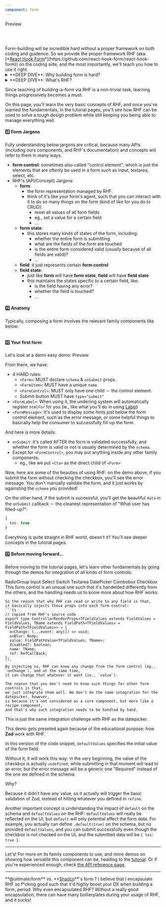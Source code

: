 ```yaml
---
component: form
---
```

<QuickDemoSection />
<VersatileTabs2 defaultValue="form-remove-app-from-project">
  <VersatileTabs2List>
    <VersatileTabs2Trigger value="form-remove-app-from-project">Preview</VersatileTabs2Trigger>
  </VersatileTabs2List>
  <VersatileTabs2Content value="form-remove-app-from-project" demoId="form-remove-app-from-project" showCode={false} />
</VersatileTabs2>

<br /><br />



<QuickStartSection />
Form-building will be incredible hard without a proper framework on both coding and guidence.
So we provide the proper framework RHF (aka. [*<u>React Hook Form</u>*](https://github.com/react-hook-form/react-hook-form)) on the coding side,
and the most importantly, we'll teach you how to use it right.

<details>
<summary>**DEEP DIVE**: Why building form is hard?</summary>

   In the front-end world, there are several classic applications are hard to build, including form.
   (frankly, comparing to the others, form is actually not that hard to build)
   but they all share the basic difficulty to overcome when things get tough: tons of states to manage.

   When number of states exceed certain limit, it's tough to manage them, and so people then create another layer of solution for better do the management.
   RHF is one of seveal layers in the field of form-building.

   RHF is great, but it's quite flexible, such that without proper guidence,
   it is very easy to get into so many problems, including, but not limited to:
   - RHF seems incompetent. Maybe I need to use another framework.
   - There are still just too many states that are hard to manage, maybe I need to add another complextiy like RxJS.
   - After using RHF, the code seems becoming more messy and complex.
   - I just have no idea how to even use RHF to implement certain features
   - ...

   So the takeaway here is that, building a form needs you to choose an appropriate framework,
   but at the same time, and probably more importantly, you need to learn how to use it right,
   and this can be a bit long journey to go if you expected that building a forum is not hard.
   <br /><br />
</details>
<details>
  <summary>**DEEP DIVE**: What's RHF?</summary>

   I think the introduction in RHF's site is inappropriate for the beginners.

   So I'll try to explain it better at here.

  Simply put. It's a headless UI framework.
  The longer answer is:
   - It's more like a framework instead of a library, because adopting it means that you will build a form in a unique way provided by RHF,
   and since it is a framework, it's quite big to learn, and migrate it to other similar libraries will not be trivial.
   - It's also a headless UI, but it is more like the one that mainly provides many control toolkits for form states management instead of React components;
   so it's different from **Radix**'s approach (because **Radix**'s is so called "headless UI component"), and more like the fashion of **TanStack Table**.
   <br /><br />
</details>

Since teaching of building-a-form via RHF is a non-trivial task, learning things progressively becomes a must:

On this page, you'll learn the very basic concepts of RHF,
and once you've learned the fundamentals, in the tutorial pages,
you'll see how RHF can be used to solve a tough design problem while still keeping you being able to manage everything well.


#### 1️⃣ Form Jargons
Fully understanding below jargons are critical, because many APIs (including ours components, and RHF's documentation) and concepts will refer to them in many ways.

- **form control**: sometimes also called "control element", which is just the elements that are oftenly be used in a form such as input, textarea, select, etc.
- RHF's (API/Concept) Jargons
  - **form**:
    - the form representation managed by RHF.
    - think of it's like your form's agent, such that you can interact with it to do so many things on the form (kind of like for you do to CRUD):
      - reset all values of all form fields
      - eg., set a value for a certain field
      - ...
  - **form state**:
    - this stores many kinds of states of the form, including:
      - whether the entire form is submitting
      - what are the fields of the form are touched
      - is the entire form considered valid (usually because of all fields are valid)?
      - ...
  - **field**: it just represents certain **form control**
  - **field state**:
    - just like **form** will have **form state**, **field** will have **field state**
    - this maintains the states specific to a certain field, like:
      - is the field having any error?
      - whether the field is touched?
      - ...


#### 2️⃣ Anatomy
Typically, composing a form involves the relevant family components like below:

```tsx file=./Form.meta.tsx#L9-L17
```


#### 3️⃣ Your first form
Let's look at a damn easy demo:
<VersatileTabs2 defaultValue="form-damn-easy-demo">
  <VersatileTabs2List>
    <VersatileTabs2Trigger value="form-damn-easy-demo">Preview</VersatileTabs2Trigger>
  </VersatileTabs2List>
  <VersatileTabs2Content value="form-damn-easy-demo" demoId="form-damn-easy-demo"/>
</VersatileTabs2>

From there, we have:
- 4 HARD rules:
  - `<Form>`: MUST declare `schema` & `onSubmit` props.
  - `<FormItem>`: MUST have a unique `name`
  - `<FormControl>`: MUST only have one child － the control element.
  - Submit-button MUST have `type="submit"`
- `<FormLabel>`: When using it, the underling system will automatically register `htmlFor` for you (ie., like what you'll do in using [Label](./../../label/introduction))
- `<FormMessage>`: It's used to display some hints just below the form control element, such as the error message, or some helpful things to basically help the consumer to successfully fill-up the form.

And here is more details:
- `onSubmit`: it's called AFTER the form is validated successfully, and whether the form is valid or not is usually determined by the `schema`.
- Except for `<FormControl>`, you may put anything inside any other family components.
  - eg., like we put `<Cta>` as the direct child of `<Form>`

Now, here are some of the beauties of using RHF: on the demo above,
if you submit the form without checking the checkbox, you'll see the error message.
You don't manually validate the form, and it just works by againsting the `schema` you provided!

On the other hand, if the submit is successful, you'll get the beautiful `data` in the `onSubmit` callback －
the cleanest representation of "What user has filled-up?":
```ts
{
  tos: true
}
```

Everything is quite straight in RHF world, doesn't it?
You'll see deeper concepts in the tutorial pages.



#### 4️⃣ Before moving forward...

Before moving to the tutorial pages,
let's learn other fundamentals by going through the demos for integration of all kinds of form controls:

<VersatileTabs2 defaultValue="form-radiogroup-demo">
  <VersatileTabs2List>
    <VersatileTabs2Trigger value="form-radiogroup-demo">RadioGroup</VersatileTabs2Trigger>
    <VersatileTabs2Trigger value="form-input-demo">Input</VersatileTabs2Trigger>
    <VersatileTabs2Trigger value="form-select-demo">Select</VersatileTabs2Trigger>
    <VersatileTabs2Trigger value="form-switch-demo">Switch</VersatileTabs2Trigger>
    <VersatileTabs2Trigger value="form-textarea-demo">Textarea</VersatileTabs2Trigger>
    <VersatileTabs2Trigger value="form-datepicker-demo">DatePicker</VersatileTabs2Trigger>
    <VersatileTabs2Trigger value="form-combobox-demo">Combobox</VersatileTabs2Trigger>
    <VersatileTabs2Trigger value="form-damn-easy-demo-2">Checkbox</VersatileTabs2Trigger>
  </VersatileTabs2List>
  <VersatileTabs2Content value="form-radiogroup-demo" demoId="form-radiogroup-demo"/>
  <VersatileTabs2Content value="form-input-demo" demoId="form-input-demo"/>
  <VersatileTabs2Content value="form-select-demo" demoId="form-select-demo"/>
  <VersatileTabs2Content value="form-switch-demo" demoId="form-switch-demo"/>
  <VersatileTabs2Content value="form-textarea-demo" demoId="form-textarea-demo"/>
  <VersatileTabs2Content value="form-datepicker-demo" demoId="form-datepicker-demo">
    This form control is an unsual one such that it's handelded differently from the others,
    and the handling needs us to know more about how RHF works.

    So the reason that why RHF can read or write to any field is that,
    it basically injects these props into each form control:
    ```ts
    // copied from RHF's source code
    export type ControllerRenderProps<TFieldValues extends FieldValues = FieldValues, TName extends FieldPath<TFieldValues> = FieldPath<TFieldValues>> = {
      onChange: (...event: any[]) => void;
      onBlur: Noop;
      value: FieldPathValue<TFieldValues, TName>;
      disabled?: boolean;
      name: TName;
      ref: RefCallBack;
    };
    ```
    By injecting so, RHF can know any change from the form control (eg., `onChange`), and at the same time,
    it can change that whatever it want (ie., `value`).

    The reason that you don't need to know such things for other form controls is that,
    we just integrate them well. We don't do the same integration for the datepicker, however,
    is because it's not considered as a core component, but more like a recipe component,
    and that's why such integration needs to be handled by hand.

  </VersatileTabs2Content>
  <VersatileTabs2Content value="form-combobox-demo" demoId="form-combobox-demo">
    This is just the same integration challenge with RHF as the datepicker.
  </VersatileTabs2Content>
  <VersatileTabs2Content value="form-damn-easy-demo-2" demoId="form-damn-easy-demo-2">

  This demo gets preseted again because of the educational purpose: how **Zod** work with RHF.

  In this version of the code snippet, `defaultValues` specifies the initial value of the form field.

  Without it, it will work this way:
  in the very beginning, the value of the checkbox is actually `undefined`; while submitting in that moment will lead to an error,
  but the error message will be a generic one "Required" instead of the one we defined in the schema.

  Why?

  Because it didn't have any value, so it actually will trigger the basic validation of Zod,
  instead of hitting whatever you defined in `refine`.

  Another important concept is understanding the impact of `default` on the schema and `defaultValues` on the RHF:
  `defaultValues` will really be reflected on the UI, but `default` will only potential affect the form data.
  For example, you actually can define `.default(true)` on the schema, but no provided `defaultValues`,
  and you can submit successfully even though the checkbox is not checked on the UI, and the submitted data will be `{ tos: true }`.

  </VersatileTabs2Content>

</VersatileTabs2>

___

Let's! For more on its family components to use, and more demos on showing how versatile this component can be, heading to the [tutorial](./../tutorial).
Or if you're experienced enough, check [the API reference page](./../api).

___

<QASection />
<QA2>
  <QA2Item >
    <QA2Trigger>**@uitimate/form** vs. **<u>Shadcn</u>**'s form ?</QA2Trigger>
     <QA2Content>
        I believe that I encapsulate RHF so f*cking good such that it'd highly boost your DX when building a form, period.
     </QA2Content>
   </QA2Item>
  <QA2Item >
    <QA2Trigger>Why even encapsulated RHF?</QA2Trigger>
     <QA2Content>
        Without a really good encapsulation, there can have many bollierplates during your usage of RHF,
        and it sucks!
     </QA2Content>
   </QA2Item>

</QA2>